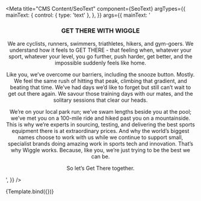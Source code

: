 
<Meta
  title="CMS Content/SeoText"
  component={SeoText}
  argTypes={{
    mainText: {
      control: { type: 'text' },
    },
  }}
  args={{
    mainText:
      '<h3 style="text-align: center">GET THERE <span class="bold-text">WITH WIGGLE</span></h3><p style="text-align: center"><span>We are cyclists, runners, swimmers, triathletes, hikers, and gym-goers. We understand how it feels to GET THERE - that feeling when, whatever your sport, whatever your level, you go further, push harder, get better, and the impossible suddenly feels like home.</span></p><p style="text-align: center"><span>Like you, we’ve overcome our barriers, including the snooze button. Mostly. We feel the same rush of hitting that peak, climbing that gradient, and beating that time. We’ve had days we’d like to forget but still can’t wait to get out there again. We savour those training days with our mates, and the solitary sessions that clear our heads.</span></p><p style="text-align: center"><span>We’re on your local park run; we’ve swam lengths beside you at the pool; we’ve met you on a 100-mile ride and hiked past you on a mountainside. This is why we’re experts in sourcing, testing, and delivering the best sports equipment there is at extraordinary prices. And why the world’s biggest names choose to work with us while we continue to support small, specialist brands doing amazing work in sports tech and innovation. That’s why Wiggle works. Because, like you, we’re just trying to be the best we can be.</span></p><p style="text-align: center"><span>So let’s </span><span class="bold-text">Get There</span><span> together.</span></p>',
  }}
/>


<Canvas>
  <Story name="Seo Text">{Template.bind({})}</Story>
</Canvas>
